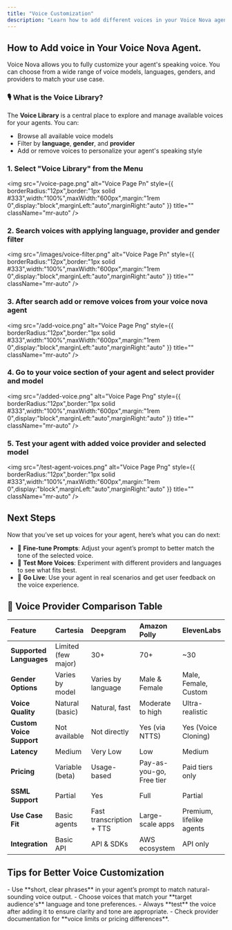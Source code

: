 ```yaml
---
title: "Voice Customization"
description: "Learn how to add different voices in your Voice Nova agents with different languages, gender and providers. "
---
```


## How to Add voice in Your Voice Nova Agent.

Voice Nova allows you to fully customize your agent's speaking voice. You can choose from a wide range of voice models, languages, genders, and providers to match your use case.

### 🎙️ What is the Voice Library?

The **Voice Library** is a central place to explore and manage available voices for your agents. You can:

- Browse all available voice models
- Filter by **language**, **gender**, and **provider**
- Add or remove voices to personalize your agent's speaking style

### 1. Select "Voice Library" from the Menu

<img
  src="/voice-page.png"
  alt="Voice Page Pn"
  style={{ borderRadius:"12px",border:"1px solid      #333",width:"100%",maxWidth:"600px",margin:"1rem 0",display:"block",marginLeft:"auto",marginRight:"auto" }}
  title=""
  className="mr-auto"
/>

### 2. Search voices with applying language, provider and gender filter

<img
  src="/images/voice-filter.png"
  alt="Voice Page Pn"
  style={{ borderRadius:"12px",border:"1px solid      #333",width:"100%",maxWidth:"600px",margin:"1rem 0",display:"block",marginLeft:"auto",marginRight:"auto" }}
  title=""
  className="mr-auto"
/>

### 3. After search add or remove voices from your voice nova agent

<img
  src="/add-voice.png"
  alt="Voice Page Png"
  style={{ borderRadius:"12px",border:"1px solid      #333",width:"100%",maxWidth:"600px",margin:"1rem 0",display:"block",marginLeft:"auto",marginRight:"auto" }}
  title=""
  className="mr-auto"
/>

### 4. Go to your voice section of your agent and select provider and model

<img
  src="/added-voice.png"
  alt="Voice Page Png"
  style={{ borderRadius:"12px",border:"1px solid      #333",width:"100%",maxWidth:"600px",margin:"1rem 0",display:"block",marginLeft:"auto",marginRight:"auto" }}
  title=""
  className="mr-auto"
/>

### 5. Test your agent with added voice provider and selected model

<img
  src="/test-agent-voices.png"
  alt="Voice Page Png"
  style={{ borderRadius:"12px",border:"1px solid      #333",width:"100%",maxWidth:"600px",margin:"1rem 0",display:"block",marginLeft:"auto",marginRight:"auto" }}
  title=""
  className="mr-auto"
/>

## <Icon icon="circle-check" size={27} /> Next Steps

Now that you’ve set up voices for your agent, here’s what you can do next:

- 🎯 **Fine-tune Prompts**: Adjust your agent’s prompt to better match the tone of the selected voice.
- 🧪 **Test More Voices**: Experiment with different providers and languages to see what fits best.
- 🚀 **Go Live**: Use your agent in real scenarios and get user feedback on the voice experience.

## 🧾 Voice Provider Comparison Table

| Feature                  | **Cartesia**        | **Deepgram**              | **Amazon Polly**         | **ElevenLabs**           |
| :----------------------- | :------------------ | :------------------------ | :----------------------- | :----------------------- |
| **Supported Languages**  | Limited (few major) | 30\+                      | 70\+                     | ~30                      |
| **Gender Options**       | Varies by model     | Varies by language        | Male & Female            | Male, Female, Custom     |
| **Voice Quality**        | Natural (basic)     | Natural, fast             | Moderate to high         | Ultra-realistic          |
| **Custom Voice Support** | Not available       | Not directly              | Yes (via NTTS)           | Yes (Voice Cloning)      |
| **Latency**              | Medium              | Very Low                  | Low                      | Medium                   |
| **Pricing**              | Variable (beta)     | Usage-based               | Pay-as-you-go, Free tier | Paid tiers only          |
| **SSML Support**         | Partial             | Yes                       | Full                     | Partial                  |
| **Use Case Fit**         | Basic agents        | Fast transcription \+ TTS | Large-scale apps         | Premium, lifelike agents |
| **Integration**          | Basic API           | API & SDKs                | AWS ecosystem            | API only                 |

##  Tips for Better Voice Customization

<Tip>
  - Use **short, clear phrases** in your agent’s prompt to match natural-sounding voice output.
  - Choose voices that match your **target audience's** language and tone preferences.
  - Always **test** the voice after adding it to ensure clarity and tone are appropriate.
  - Check provider documentation for **voice limits or pricing differences**.
</Tip>